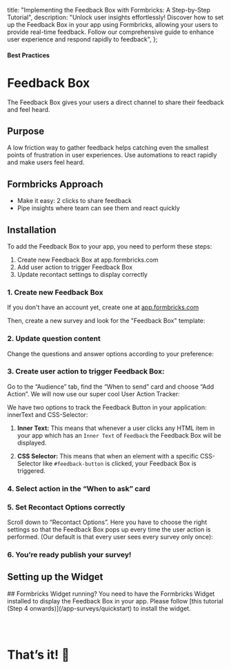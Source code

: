 

  title: "Implementing the Feedback Box with Formbricks: A Step-by-Step Tutorial",
  description:
    "Unlock user insights effortlessly! Discover how to set up the Feedback Box in your app using Formbricks, allowing your users to provide real-time feedback. Follow our comprehensive guide to enhance user experience and respond rapidly to feedback",
};

#### Best Practices

# Feedback Box

The Feedback Box gives your users a direct channel to share their feedback and feel heard.

## Purpose

A low friction way to gather feedback helps catching even the smallest points of frustration in user experiences. Use automations to react rapidly and make users feel heard.

## Formbricks Approach

- Make it easy: 2 clicks to share feedback
- Pipe insights where team can see them and react quickly

## Installation

To add the Feedback Box to your app, you need to perform these steps:

1. Create new Feedback Box at app.formbricks.com
2. Add user action to trigger Feedback Box
3. Update recontact settings to display correctly

### 1. Create new Feedback Box

If you don't have an account yet, create one at [app.formbricks.com](https://app.escuta.ai/auth/signup)

Then, create a new survey and look for the "Feedback Box" template:

<MdxImage
  src={CreateFeedbackBox}
  alt="Create feedback box by template"
  quality="100"
  className="max-w-full rounded-lg sm:max-w-3xl"
/>

### 2. Update question content

Change the questions and answer options according to your preference:

<MdxImage
  src={ChangeTextContent}
  alt="Change text content"
  quality="100"
  className="max-w-full rounded-lg sm:max-w-3xl"
/>

### 3. Create user action to trigger Feedback Box:

Go to the “Audience” tab, find the “When to send” card and choose “Add Action”. We will now use our super cool User Action Tracker:

<MdxImage src={AddAction} alt="Add action" quality="100" className="max-w-full rounded-lg sm:max-w-3xl" />

We have two options to track the Feedback Button in your application: innerText and CSS-Selector:

1. **Inner Text:** This means that whenever a user clicks any HTML item in your app which has an `Inner Text` of `Feedback` the Feedback Box will be displayed.

   <MdxImage src={ActionText} alt="Add HTML action" quality="100" className="rounded-lg" />

2. **CSS Selector:** This means that when an element with a specific CSS-Selector like `#feedback-button` is clicked, your Feedback Box is triggered.
   <MdxImage src={ActionCSS} alt="Add CSS action" quality="100" className="rounded-lg" />

### 4. Select action in the “When to ask” card

<MdxImage
  src={SelectAction}
  alt="Select feedback button action"
  quality="100"
  className="max-w-full rounded-lg sm:max-w-3xl"
/>

### 5. Set Recontact Options correctly

Scroll down to “Recontact Options”. Here you have to choose the right settings so that the Feedback Box pops up every time the user action is performed. (Our default is that every user sees every survey only once):

<MdxImage
  src={RecontactOptions}
  alt="Set recontact options"
  quality="100"
  className="max-w-full rounded-lg sm:max-w-3xl"
/>

### 6. You’re ready publish your survey!

<MdxImage
  src={PublishSurvey}
  alt="Publish survey"
  quality="100"
  className="max-w-full rounded-lg sm:max-w-3xl"
/>

## Setting up the Widget

<Note>
  ## Formbricks Widget running? You need to have the Formbricks Widget installed to display the Feedback Box
  in your app. Please follow [this tutorial (Step 4 onwards)](/app-surveys/quickstart) to install the widget.
</Note>

### &nbsp;

# That’s it! 🎉
